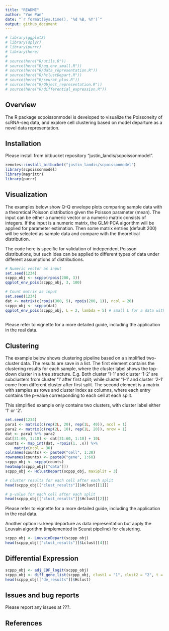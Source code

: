```yaml
---
title: "README"
author: "Yue Pan"
date: "`r format(Sys.time(), '%d %B, %Y')`"
output: github_document
---
```


```r
# library(ggplot2)
# library(dplyr)
# library(purrr)
# library(here)
# 
# source(here("R/utils.R"))
# source(here("R/qq_env_small.R"))
# source(here("R/data_representation.R"))
# source(here("R/hclustDepart.R"))
# source(here("R/seurat_plus.R"))
# source(here("R/Object_representation.R"))
# source(here("R/differential_expression.R"))
```


## Overview

The R package scpoissonmodel is developed to visualize the Poissoneity of scRNA-seq data, and explore cell clustering based on model departure as a novel data representation.

## Installation

Please install from bitbucket repository "justin_landis/scpoissonmodel".

```r
remotes::install_bitbucket("justin_landis/scpoissonmodel")
library(scpoissonmodel)
library(magrittr)
library(purrr)
```

## Visualization

The examples below show Q-Q envelope plots comparing sample data with a theoretical Poisson distribution given the Poisson parameter (mean). The input can be either a numeric vector or a numeric matrix consists of integers. If the input is a numeric matrix, the GLM-PCA algorithm will be applied for parameter estimation. Then some matrix entries (default 200) will be selected as sample data and compare with the theoretical distribution. 

The code here is specific for validation of independent Poisson distributions, but such idea can be applied to different types of data under different assumptions of distributions.

```r
# Numeric vector as input
set.seed(1234)
scppp_obj <- scppp(rpois(200, 3))
qqplot_env_pois(scppp_obj, 3, 100)

# Count matrix as input
set.seed(1234)
dat <- matrix(c(rpois(300, 5), rpois(200, 1)), ncol = 20)
scppp_obj <- scppp(dat)
qqplot_env_pois(scppp_obj, L = 2, lambda = 5) # small L for a data with less variance
  
```

Please refer to vignette for a more detailed guide, including the application in the real data.

## Clustering

The example below shows clustering pipeline based on a simplified two-cluster data. The results are save in a list. The first element contains the clustering results for each sample, where the cluster label shows the top-down cluster in a tree structure. E.g. Both cluster '1-1' and cluster '1-2' are subclusters from cluster '1' after first split; while cluster '1-1' and cluster '2-1' come from different cluster after first split.  The second element is a matrix with samples as rows and cluster index as columns, where each entry contains the p-value corresponding to each cell at each split.

This simplified example only contains two clusters, with cluster label either '1' or '2'.

```r

set.seed(1234)
para1 <- matrix(c(rep(2L, 20), rep(1L, 40)), ncol = 1)
para2 <- matrix(c(rep(2L, 10), rep(1L, 20)), nrow = 1)
dat <- para1 %*% para2
dat[31:60, 1:10] <- dat[31:60, 1:10] + 10L
counts <- map_int(dat, ~rpois(1, .x)) %>% 
    matrix(ncol = 30)
colnames(counts) <- paste0("cell", 1:30)
rownames(counts) <- paste0("gene", 1:60)
scppp_obj <- scppp(counts)
heatmap(scppp_obj[["data"]])
scppp_obj <- HclustDepart(scppp_obj, maxSplit = 3)

# cluster results for each cell after each split
head(scppp_obj[["clust_results"]]$Hclust[[1]])

# p-value for each cell after each split
head(scppp_obj[["clust_results"]]$Hclust[[2]])

```

Please refer to vignette for a more detailed guide, including the application in the real data.

Another option is: keep departure as data representation but apply the Louvain algorithm (implemented in Seurat pipeline) for clustering. 

```r
scppp_obj <- LouvainDepart(scppp_obj)
head(scppp_obj[["clust_results"]]$Lclust[[4]])
```

## Differential Expression

```r
scppp_obj <- adj_CDF_logit(scppp_obj) 
scppp_obj <- diff_gene_list(scppp_obj, clust1 = "1", clust2 = "2", t = F)
head(scppp_obj[["de_results"]]$Hclust)
```


## Issues and bug reports

Please report any issues at ???.

## References


